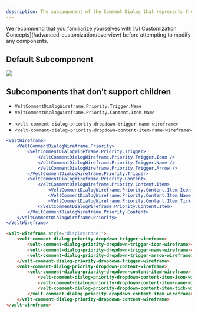 ```yaml
---
description: The subcomponent of the Comment Dialog that represents the Priority Dropdown
---
```


<Note>
We recommend that you familiarize yourselves with [UI Customization Concepts](/advanced-customization/overview) before attempting to modify any components.
</Note>

## Default Subcomponent
![](/images/customization/priority-dropdown-customization.png)

## Subcomponents that don't support children

<Tabs>

<Tab title="React / Next.js">

- `VeltCommentDialogWireframe.Priority.Trigger.Name`
- `VeltCommentDialogWireframe.Priority.Content.Item.Name`

</Tab>


<Tab title="HTML">

- `<velt-comment-dialog-priority-dropdown-trigger-name-wireframe>`
- `<velt-comment-dialog-priority-dropdown-content-item-name-wireframe>`

</Tab>
</Tabs>

<RequestExample>

```jsx React / Next.js
<VeltWireframe>
    <VeltCommentDialogWireframe.Priority>
        <VeltCommentDialogWireframe.Priority.Trigger>
            <VeltCommentDialogWireframe.Priority.Trigger.Icon />
            <VeltCommentDialogWireframe.Priority.Trigger.Name />
            <VeltCommentDialogWireframe.Priority.Trigger.Arrow />
        </VeltCommentDialogWireframe.Priority.Trigger>
        <VeltCommentDialogWireframe.Priority.Content>
            <VeltCommentDialogWireframe.Priority.Content.Item>
                <VeltCommentDialogWireframe.Priority.Content.Item.Icon />
                <VeltCommentDialogWireframe.Priority.Content.Item.Name />
                <VeltCommentDialogWireframe.Priority.Content.Item.Tick />
            </VeltCommentDialogWireframe.Priority.Content.Item>
        </VeltCommentDialogWireframe.Priority.Content>
    </VeltCommentDialogWireframe.Priority>
</VeltWireframe>
```


```HTML HTML
<velt-wireframe style="display:none;">
    <velt-comment-dialog-priority-dropdown-trigger-wireframe>
        <velt-comment-dialog-priority-dropdown-trigger-icon-wireframe></velt-comment-dialog-priority-dropdown-trigger-icon-wireframe>
        <velt-comment-dialog-priority-dropdown-trigger-name-wireframe></velt-comment-dialog-priority-dropdown-trigger-name-wireframe>
        <velt-comment-dialog-priority-dropdown-trigger-arrow-wireframe></velt-comment-dialog-priority-dropdown-trigger-arrow-wireframe>
    </velt-comment-dialog-priority-dropdown-trigger-wireframe>
    <velt-comment-dialog-priority-dropdown-content-wireframe>
        <velt-comment-dialog-priority-dropdown-content-item-wireframe>
            <velt-comment-dialog-priority-dropdown-content-item-icon-wireframe></velt-comment-dialog-priority-dropdown-content-item-icon-wireframe>
            <velt-comment-dialog-priority-dropdown-content-item-name-wireframe></velt-comment-dialog-priority-dropdown-content-item-name-wireframe>
            <velt-comment-dialog-priority-dropdown-content-item-tick-wireframe></velt-comment-dialog-priority-dropdown-content-item-tick-wireframe>
        </velt-comment-dialog-priority-dropdown-content-item-wireframe>
    </velt-comment-dialog-priority-dropdown-content-wireframe>
</velt-wireframe>
```

</RequestExample>

